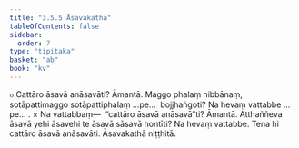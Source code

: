 ```yaml
---
title: "3.5.5 Āsavakathā"
tableOfContents: false
sidebar:
  order: 7
type: "tipitaka"
basket: "ab"
book: "kv"
---
```



<DynamicBreadcrumb />

<Division number="724" book="kv" bookNo="32" page="373">

<Paragraph number="2308" book="kv">
๐ Cattāro āsavā anāsavāti? Āmantā. Maggo phalaṃ nibbānaṃ, sotāpattimaggo sotāpattiphalaṃ …pe…  bojjhaṅgoti? Na hevaṃ vattabbe …pe… .
</Paragraph>

</Division>
<Division number="725" book="kv" bookNo="32" page="373">

<Paragraph number="2309" book="kv">
× Na vattabbaṃ—  “cattāro āsavā anāsavā”ti? Āmantā. Atthaññeva āsavā yehi āsavehi te āsavā sāsavā hontīti? Na hevaṃ vattabbe. Tena hi cattāro āsavā anāsavāti.

</Paragraph>
</Division>

<Paragraph number="2310" type="center" book="kv">
Āsavakathā niṭṭhitā.
</Paragraph>